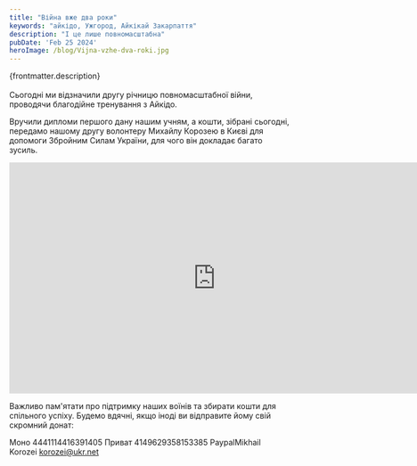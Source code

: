 ```yaml
---
title: "Війна вже два роки"
keywords: "айкідо, Ужгород, Айкікай Закарпаття"
description: "І це лише повномасштабна"
pubDate: 'Feb 25 2024'
heroImage: /blog/Vijna-vzhe-dva-roki.jpg
---
```

{frontmatter.description}
<br/>
<br/>
Сьогодні ми відзначили другу річницю повномасштабної війни, проводячи благодійне тренування з Айкідо.

Вручили дипломи першого дану нашим учням, а кошти, зібрані сьогодні, передамо нашому другу волонтеру Михайлу Корозею в Києві для допомоги Збройним Силам України, для чого він докладає багато зусиль.
<iframe class="centered" width="740" height="415" src="https://www.youtube.com/embed/pdWEwyY_g7w" frameborder="0" allowfullscreen></iframe>
<br/>

Важливо пам'ятати про підтримку наших воїнів та збирати кошти для спільного успіху. Будемо вдячні, якщо іноді ви відправите йому свій скромний донат:

Моно 4441114416391405
Приват 4149629358153385
PaypalMikhail Korozei korozei@ukr.net

